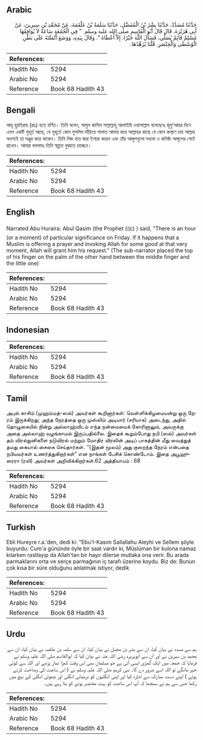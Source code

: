 ## Arabic


<div dir="rtl" lang="ar" style={{fontSize:'larger',backgroundColor:'#f8f9fa',padding:20}}>
حَدَّثَنَا مُسَدَّدٌ، حَدَّثَنَا بِشْرُ بْنُ الْمُفَضَّلِ، حَدَّثَنَا سَلَمَةُ بْنُ عَلْقَمَةَ، عَنْ مُحَمَّدِ بْنِ سِيرِينَ، عَنْ أَبِي هُرَيْرَةَ، قَالَ قَالَ أَبُو الْقَاسِمِ صلى الله عليه وسلم ‏ "‏ فِي الْجُمُعَةِ سَاعَةٌ لاَ يُوَافِقُهَا مُسْلِمٌ قَائِمٌ يُصَلِّي، فَسَأَلَ اللَّهَ خَيْرًا، إِلاَّ أَعْطَاهُ ‏"‏‏.‏ وَقَالَ بِيَدِهِ، وَوَضَعَ أَنْمَلَتَهُ عَلَى بَطْنِ الْوُسْطَى وَالْخِنْصَرِ‏.‏ قُلْنَا يُزَهِّدُهَا‏.‏
</div>
<div style={{backgroundColor:'#f8f9fa',padding:20, marginBottom: 10}}><table> <thead> <tr> <th>References:</th> <th></th> </tr> </thead> <tbody><tr><td>Hadith No</td><td>5294</td></tr><tr><td>Arabic No</td><td>5294</td></tr><tr><td>Reference</td><td>Book 68 Hadith 43</td></tr></tbody></table></div>

## Bengali


<div dir="ltr" lang="bn" style={{fontSize:'larger',backgroundColor:'#f8f9fa',padding:20}}>
আবূ হুরাইরাহ (রাঃ) হতে বর্ণিত। তিনি বলেন, আবুল কাসিম সাল্লাল্লাহু আলাইহি ওয়াসাল্লাম বলেছেনঃ জুমু‘আহর দিনে এমন একটি মুহূর্ত আছে, যে মুহূর্তে কোন মুসলিম দাঁড়িয়ে সালাত আদায় করে আল্লাহর কাছে যে কোন কল্যাণ চায় আল্লাহ অবশ্যই তা মঞ্জুর করে থাকেন। তিনি নিজ হাত দ্বারা ইশারা করেন এবং তাঁর আঙ্গুলগুলো মধ্যমা ও কনিষ্ঠা আঙ্গুলের পেটে রাখেন। আমরা বললামঃ তিনি স্বল্পতা বুঝাতে চাচ্ছেন।
</div>
<div style={{backgroundColor:'#f8f9fa',padding:20, marginBottom: 10}}><table> <thead> <tr> <th>References:</th> <th></th> </tr> </thead> <tbody><tr><td>Hadith No</td><td>5294</td></tr><tr><td>Arabic No</td><td>5294</td></tr><tr><td>Reference</td><td>Book 68 Hadith 43</td></tr></tbody></table></div>

## English


<div dir="ltr" lang="en" style={{fontSize:'larger',backgroundColor:'#f8f9fa',padding:20}}>
Narrated Abu Huraira: Abul Qasim (the Prophet (ﷺ) ) said, "There is an hour (or a moment) of particular significance on Friday. If it happens that a Muslim is offering a prayer and invoking Allah for some good at that very moment, Allah will grant him his request." (The sub-narrator placed the top of his finger on the palm of the other hand between the middle finger and the little one)
</div>
<div style={{backgroundColor:'#f8f9fa',padding:20, marginBottom: 10}}><table> <thead> <tr> <th>References:</th> <th></th> </tr> </thead> <tbody><tr><td>Hadith No</td><td>5294</td></tr><tr><td>Arabic No</td><td>5294</td></tr><tr><td>Reference</td><td>Book 68 Hadith 43</td></tr></tbody></table></div>

## Indonesian


<div dir="ltr" lang="id" style={{fontSize:'larger',backgroundColor:'#f8f9fa',padding:20}}>

</div>
<div style={{backgroundColor:'#f8f9fa',padding:20, marginBottom: 10}}><table> <thead> <tr> <th>References:</th> <th></th> </tr> </thead> <tbody><tr><td>Hadith No</td><td>5294</td></tr><tr><td>Arabic No</td><td>5294</td></tr><tr><td>Reference</td><td>Book 68 Hadith 43</td></tr></tbody></table></div>

## Tamil


<div dir="ltr" lang="ta" style={{fontSize:'larger',backgroundColor:'#f8f9fa',padding:20}}>
அபுல் காசிம் (முஹம்மத்-ஸல்) அவர்கள் கூறினார்கள்: வெள்ளிக்கிழமையன்று ஒரு நேரம் இருக்கிறது; அந்த நேரத்தை ஒரு முஸ்லிம் அடியார் (சரியாக) அடைந்து, அதில் தொழுகையில் நின்று அல்லாஹ்விடம் எந்த நன்மையைக் கோரினாலும், அவருக்கு அதை அல்லாஹ் வழங்காமல் இருப்பதில்லை. இதைக் கூறும்போது நபி (ஸல்) அவர்கள் தம் விரல்நுனிகளை நடுவிரல் மற்றும் மோதிர விரலின் அடிப் பாகத்தின் மீது வைத்துத் தமது கையால் சைகை செய்தார்கள். ‘‘(இதன் மூலம்) அது குறைந்த நேரம் என்பதை நபியவர்கள் உணர்த்துகிறார்கள்” என நாங்கள் பேசிக் கொண்டோம். இதை அபூஹுரைரா (ரலி) அவர்கள் அறிவிக்கிறார்கள்.62 அத்தியாயம் : 68
</div>
<div style={{backgroundColor:'#f8f9fa',padding:20, marginBottom: 10}}><table> <thead> <tr> <th>References:</th> <th></th> </tr> </thead> <tbody><tr><td>Hadith No</td><td>5294</td></tr><tr><td>Arabic No</td><td>5294</td></tr><tr><td>Reference</td><td>Book 68 Hadith 43</td></tr></tbody></table></div>

## Turkish


<div dir="ltr" lang="tr" style={{fontSize:'larger',backgroundColor:'#f8f9fa',padding:20}}>
Ebli Hureyre r.a.'den, dedi ki: "Ebu'I-Kasım Sallallahu Aleyhi ve Sellem şöyle buyurdu: Cum'a gününde öyle bir saat vardır ki, Müslüman bir kulona namaz kılarken rastlayıp da Allah'tan bir hayır dilerse mutlaka ona verir. Bu arada parmaklarını orta ve serçe parmağının iç tarafı üzerine koydu. Biz de: Bunun çok kısa bir süre olduğunu anlatmak istiyor, dedik
</div>
<div style={{backgroundColor:'#f8f9fa',padding:20, marginBottom: 10}}><table> <thead> <tr> <th>References:</th> <th></th> </tr> </thead> <tbody><tr><td>Hadith No</td><td>5294</td></tr><tr><td>Arabic No</td><td>5294</td></tr><tr><td>Reference</td><td>Book 68 Hadith 43</td></tr></tbody></table></div>

## Urdu


<div dir="rtl" lang="ur" style={{fontSize:'larger',backgroundColor:'#f8f9fa',padding:20}}>
ہم سے مسدد نے بیان کیا، ان سے بشر بن مفضل نے بیان کیا، ان سے سلمہ بن علقمہ نے بیان کیا، ان سے محمد بن سیرین نے اور ان سے ابوہریرہ رضی اللہ عنہ نے بیان کیا کہ ابوالقاسم صلی اللہ علیہ وسلم نے فرمایا کہ جمعہ میں ایک گھڑی ایسی آتی ہے جو مسلمان بھی اس وقت کھڑا نماز پڑھے اور اللہ سے کوئی خیر مانگے تو اللہ اسے ضرور دے گا۔ نبی کریم صلی اللہ علیہ وسلم نے ( اس ساعت کی وضاحت کرتے ہوئے ) اپنے دست مبارک سے اشارہ کیا اور اپنی انگلیوں کو درمیانی انگلی اور چھوٹی انگلی کے بیچ میں رکھا جس سے ہم نے سمجھا کہ آپ اس ساعت کو بہت مختصر ہونے کو بتا رہے ہیں۔
</div>
<div style={{backgroundColor:'#f8f9fa',padding:20, marginBottom: 10}}><table> <thead> <tr> <th>References:</th> <th></th> </tr> </thead> <tbody><tr><td>Hadith No</td><td>5294</td></tr><tr><td>Arabic No</td><td>5294</td></tr><tr><td>Reference</td><td>Book 68 Hadith 43</td></tr></tbody></table></div>